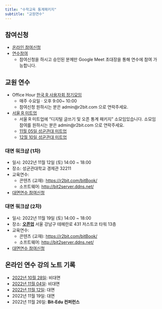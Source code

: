 ```yaml
---
title: "수학교육 통계패키지"
subtitle: "교원연수"
---
```


## 참여신청

- [온라인 참여신청](https://forms.gle/ccqTfzB7wdnuJ9ED7)
- [연수참여](https://meet.google.com/tgf-dfnu-dct)
    - 참여신청을 하시고 승인된 분께만 Google Meet 초대장을 통해 연수에 참여 가능합니다.
    
## 교원 연수

- Office Hour [한국 R 사용자회 정기모임](https://meet.google.com/krv-apoo-dks)
  - 매주 수요일 · 오후 9:00~ 10:00
  - 참여신청 원하시는 분은 admin@r2bit.com 으로 연락주세요.
- [서울 R 미트업](https://www.meetup.com/seoul-r-meetup/)
  - 서울 R 미트업에 "디지털 글쓰기 및 오픈 통계 패키지" 소모임있습니다. 소모임 참여를 원하시는 분은 admin@r2bit.com 으로 연락주세요.
  - [11월 05일 성균관대 미트업](https://www.meetup.com/seoul-r-meetup/events/288178926/)
  - [12월 10일 성균관대 미트업](https://www.meetup.com/seoul-r-meetup/events/289059335/)

:::{.callout-warning}
### 대면 워크샵 (1차)

- 일시: 2022년 11월 12일 (토) 14:00 ~ 18:00
- 장소: 성균관대학교 경제관 32211
- 교육연수: 
    * 콘텐츠 (교재): <https://r2bit.com/bitBook/>
    * 소프트웨어: <http://bit2server.ddns.net/>
- [대면연수 참여신청](https://forms.gle/ccqTfzB7wdnuJ9ED7)

:::


:::{.callout-note}
### 대면 워크샵 (2차)

- 일시: 2022년 11월 19일 (토) 14:00 ~ 18:00
- 장소: [**오픈업**](http://kko.to/uHUZfXL-_f) 서울 강남구 테헤란로 431 저스트코 타워 13층 
- 교육연수: 
    * 콘텐츠 (교재): <https://r2bit.com/bitBook/>
    * 소프트웨어: <http://bit2server.ddns.net/>
- [대면연수 참여신청](https://forms.gle/ccqTfzB7wdnuJ9ED7)

:::


## 온라인 연수 강의 노트 기록

- [2022년 10월 28일](https://hackmd.io/GpU9h5ztSmibb8LjQ4nwYA): 비대면
- [2022년 11월 04일](https://hackmd.io/jgEcX19iQViK35bo1ZZYLA): 비대면
- [2022년 11월 12일](https://hackmd.io/SQAbmAuHS0OgH7xdSYfKSw): 대면
- 2022년 11월 19일: 대면
- 2022년 11월 26일: **Bit-Edu 컨퍼런스**

